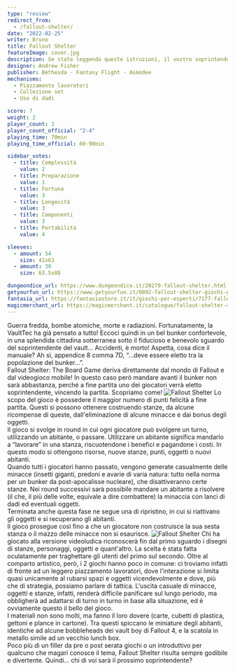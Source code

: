 ```yaml
---
type: "review"
redirect_from:
  - /fallout-shelter/
date: "2022-02-25"
writer: Bruno
title: Fallout Shelter
featureImage: cover.jpg
description: Se state leggendo queste istruzioni, il vostro soprintendente è morto…
designer: Andrew Fisher
publisher: Bethesda - Fantasy Flight - Asmodee
mechanisms:
  - Piazzamento lavoratori
  - Collezione set
  - Uso di dadi

score: 7
weight: 2
player_count: 3
player_count_official: "2-4"
playing_time: 70min
playing_time_official: 60-90min

sidebar_votes:
  - title: Complessità
    value: 2
  - title: Preparazione
    value: 1
  - title: Fortuna
    value: 3
  - title: Longevità
    value: 3
  - title: Componenti
    value: 3
  - title: Portabilità
    value: 4

sleeves:
  - amount: 54
    size: 41x63
  - amount: 30
    size: 63.5x88

dungeondice_url: https://www.dungeondice.it/20279-fallout-shelter.html
getyourfun_url: https://www.getyourfun.it/0892-fallout-shelter-giochi-gestionali.html
fantasia_url: https://fantasiastore.it/it/giochi-per-esperti/7177-fallout-shelter.html
magicmerchant_url: https://magicmerchant.it/catalogue/fallout-shelter-45491/ 
---
```


<Setting>
  Guerra fredda, bombe atomiche, morte e radiazioni. Fortunatamente, la VaultTec
  ha già pensato a tutto! Eccoci quindi in un bel bunker confortevole, in una
  splendida cittadina sotterranea sotto il fiducioso e benevolo sguardo del
  soprintendente del vault… Accidenti, è morto! Aspetta, cosa dice il manuale?
  Ah sì, appendice 8 comma 7D, “…deve essere eletto tra la popolazione del
  bunker…”. <br />
  Fallout Shelter: The Board Game deriva direttamente dal mondo di Fallout e dal
  videogioco mobile! In questo caso però mandare avanti il bunker non sarà abbastanza,
  perché a fine partita uno dei giocatori verrà eletto soprintendente, vincendo la
  partita. Scopriamo come!
</Setting>

<img src="./game1.jpg" alt="Fallout Shelter" />

<Rules>
  Lo scopo del gioco è possedere il maggior numero di punti felicità a fine
  partita. Questi si possono ottenere costruendo stanze, da alcune ricompense di
  queste, dall'eliminazione di alcune minacce e dai bonus degli oggetti.
  <br />
  Il gioco si svolge in round in cui ogni giocatore può svolgere un turno,
  utilizzando un abitante, o passare. Utilizzare un abitante significa mandarlo
  a “lavorare” in una stanza, riscuotendone i benefici e pagandone i costi. In
  questo modo si ottengono risorse, nuove stanze, punti, oggetti o nuovi
  abitanti. <br />
  Quando tutti i giocatori hanno passato, vengono generate casualmente delle minacce
  (insetti giganti, predoni e avarie di varia natura: tutto nella norma per un bunker
  da post-apocalisse nucleare), che disattiveranno certe stanze. Nei round successivi
  sarà possibile mandare un abitante a risolvere (il che, il più delle volte, equivale
  a dire combattere) la minaccia con lanci di dadi ed eventuali oggetti. <br />
  Terminata anche questa fase ne segue una di ripristino, in cui si riattivano
  gli oggetti e si recuperano gli abitanti. <br />
  Il gioco prosegue così fino a che un giocatore non costruisce la sua sesta stanza
  o il mazzo delle minacce non si esaurisce.
</Rules>

<img src="./game2.jpg" alt="Fallout Shelter" />

<Feedback>
  Chi ha giocato alla versione videoludica riconoscerà fin dal primo sguardo i
  disegni di stanze, personaggi, oggetti e quant'altro. La scelta è stata fatta
  oculatamente per traghettare gli utenti del primo sul secondo. Oltre al
  comparto artistico, però, i 2 giochi hanno poco in comune: ci troviamo infatti
  di fronte ad un leggero piazzamento lavoratori, dove l'interazione si limita
  quasi unicamente al rubarsi spazi e oggetti vicendevolmente e dove, più che di
  strategia, possiamo parlare di tattica. L'uscita casuale di minacce, oggetti e
  stanze, infatti, renderà difficile panificare sul lungo periodo, ma obbligherà
  ad adattarsi di turno in turno in base alla situazione, ed è ovviamente questo
  il bello del gioco. <br />
  I materiali non sono molti, ma fanno il loro dovere (carte, cubetti di plastica,
  gettoni e plance in cartone). Tra questi spiccano le miniature degli abitanti,
  identiche ad alcune bobbleheads dei vault boy di Fallout 4, e la scatola in metallo
  simile ad un vecchio lunch box. <br />
  Poco più di un filler da pre o post serata giochi o un introduttivo per
  qualcuno che magari conosce il tema, Fallout Shelter risulta sempre godibile e
  divertente. Quindi… chi di voi sarà il prossimo soprintendente?
</Feedback>

<Instagram id="CaZUbSoDilX" />
